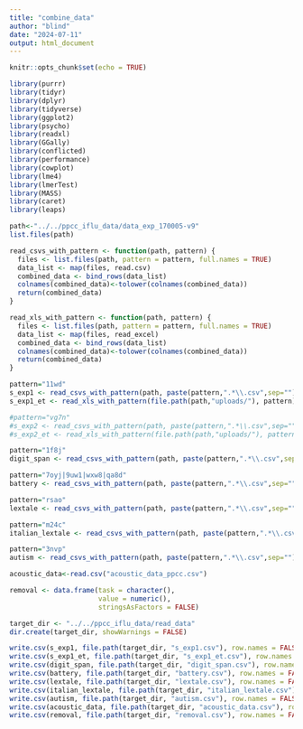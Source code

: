 ```yaml
---
title: "combine_data"
author: "blind"
date: "2024-07-11"
output: html_document
---
```


```r
knitr::opts_chunk$set(echo = TRUE)
```

```r
library(purrr)
library(tidyr)
library(dplyr)
library(tidyverse)
library(ggplot2)
library(psycho)
library(readxl)
library(GGally)
library(conflicted)
library(performance)
library(cowplot)
library(lme4)
library(lmerTest)
library(MASS) 
library(caret)
library(leaps)
```

```r
path<-"../../ppcc_iflu_data/data_exp_170005-v9"
list.files(path)

read_csvs_with_pattern <- function(path, pattern) {
  files <- list.files(path, pattern = pattern, full.names = TRUE)
  data_list <- map(files, read.csv)
  combined_data <- bind_rows(data_list)
  colnames(combined_data)<-tolower(colnames(combined_data))
  return(combined_data)
}

read_xls_with_pattern <- function(path, pattern) {
  files <- list.files(path, pattern = pattern, full.names = TRUE)
  data_list <- map(files, read_excel)
  combined_data <- bind_rows(data_list)
  colnames(combined_data)<-tolower(colnames(combined_data))
  return(combined_data)
}

pattern="11wd"
s_exp1 <- read_csvs_with_pattern(path, paste(pattern,".*\\.csv",sep=""))
s_exp1_et <- read_xls_with_pattern(file.path(path,"uploads/"), pattern)

#pattern="vg7n"
#s_exp2 <- read_csvs_with_pattern(path, paste(pattern,".*\\.csv",sep=""))
#s_exp2_et <- read_xls_with_pattern(file.path(path,"uploads/"), pattern)

pattern="1f8j"
digit_span <- read_csvs_with_pattern(path, paste(pattern,".*\\.csv",sep=""))

pattern="7oyj|9uw1|wxw8|qa8d"
battery <- read_csvs_with_pattern(path, paste(pattern,".*\\.csv",sep=""))

pattern="rsao"
lextale <- read_csvs_with_pattern(path, paste(pattern,".*\\.csv",sep=""))

pattern="m24c"
italian_lextale <- read_csvs_with_pattern(path, paste(pattern,".*\\.csv",sep=""))

pattern="3nvp"
autism <- read_csvs_with_pattern(path, paste(pattern,".*\\.csv",sep=""))

acoustic_data<-read.csv("acoustic_data_ppcc.csv")

removal <- data.frame(task = character(), 
                      value = numeric(), 
                      stringsAsFactors = FALSE)
```
```r
target_dir <- "../../ppcc_iflu_data/read_data"
dir.create(target_dir, showWarnings = FALSE)

write.csv(s_exp1, file.path(target_dir, "s_exp1.csv"), row.names = FALSE)
write.csv(s_exp1_et, file.path(target_dir, "s_exp1_et.csv"), row.names = FALSE)
write.csv(digit_span, file.path(target_dir, "digit_span.csv"), row.names = FALSE)
write.csv(battery, file.path(target_dir, "battery.csv"), row.names = FALSE)
write.csv(lextale, file.path(target_dir, "lextale.csv"), row.names = FALSE)
write.csv(italian_lextale, file.path(target_dir, "italian_lextale.csv"), row.names = FALSE)
write.csv(autism, file.path(target_dir, "autism.csv"), row.names = FALSE)
write.csv(acoustic_data, file.path(target_dir, "acoustic_data.csv"), row.names = FALSE)
write.csv(removal, file.path(target_dir, "removal.csv"), row.names = FALSE)
```
